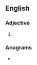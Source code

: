 ==English==

===Adjective===
{{head|en|adjective comparative form}}

# {{en-comparative of|browny}}

===Anagrams===
* {{anagrams|en|iron brew}}